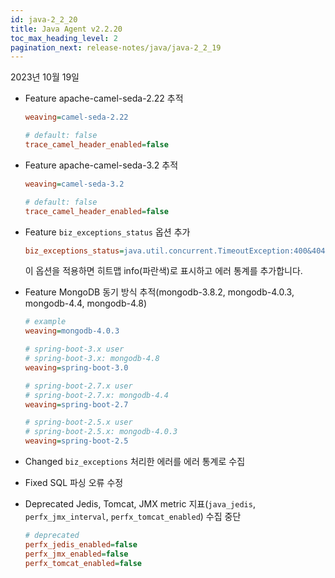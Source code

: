 ```yaml
---
id: java-2_2_20
title: Java Agent v2.2.20
toc_max_heading_level: 2
pagination_next: release-notes/java/java-2_2_19
---
```


2023년 10월 19일

- <Status>Feature</Status> apache-camel-seda-2.22 추적

  ```ini title='whatap.conf'
  weaving=camel-seda-2.22

  # default: false
  trace_camel_header_enabled=false
  ```

- <Status>Feature</Status> apache-camel-seda-3.2 추적

  ```ini title='whatap.conf'
  weaving=camel-seda-3.2

  # default: false
  trace_camel_header_enabled=false
  ```

- <Status>Feature</Status> `biz_exceptions_status` 옵션 추가

  ```ini title='whatap.conf'
  biz_exceptions_status=java.util.concurrent.TimeoutException:400&404&408,java.lang.Exception:200
  ```

  이 옵션을 적용하면 히트맵 info(파란색)로 표시하고 에러 통계를 추가합니다.

- <Status>Feature</Status> MongoDB 동기 방식 추적(mongodb-3.8.2, mongodb-4.0.3, mongodb-4.4, mongodb-4.8)

  ```ini title='whatap.conf'
  # example
  weaving=mongodb-4.0.3

  # spring-boot-3.x user
  # spring-boot-3.x: mongodb-4.8
  weaving=spring-boot-3.0

  # spring-boot-2.7.x user
  # spring-boot-2.7.x: mongodb-4.4
  weaving=spring-boot-2.7

  # spring-boot-2.5.x user
  # spring-boot-2.5.x: mongodb-4.0.3
  weaving=spring-boot-2.5
  ```

- <Status>Changed</Status> <code>biz_exceptions</code> 처리한 에러를 에러 통계로 수집

- <Status>Fixed</Status> SQL 파싱 오류 수정

- <Status>Deprecated</Status> Jedis, Tomcat, JMX metric 지표(<code>java_jedis</code>, <code>perfx_jmx_interval</code>, <code>perfx_tomcat_enabled</code>) 수집 중단

  ```ini title='whatap.conf'
  # deprecated
  perfx_jedis_enabled=false
  perfx_jmx_enabled=false
  perfx_tomcat_enabled=false
  ```